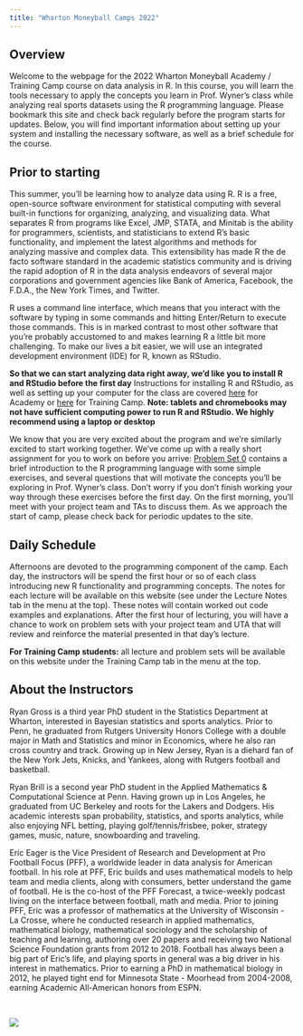 ```yaml
---
title: "Wharton Moneyball Camps 2022"
---
```


## Overview

Welcome to the webpage for the 2022 Wharton Moneyball Academy / Training Camp course on data analysis in R.
In this course, you will learn the tools necessary to apply the concepts you learn in Prof. Wyner's class while analyzing real sports datasets using the R programming language.
Please bookmark this site and check back regularly before the program starts for updates.
Below, you will find important information about setting up your system and installing the necessary software, as well as a brief schedule for the course.

## Prior to starting

This summer, you'll be learning how to analyze data using R.
R is a free, open-source software environment for statistical computing with several built-in functions for organizing, analyzing, and visualizing data. 
What separates R from programs like Excel, JMP, STATA, and Minitab is the ability for programmers, scientists, and statisticians to extend R's basic functionality, and implement the latest algorithms and methods for analyzing massive and complex data. This extensibility has made R the de facto software standard in the academic statistics community and is driving the rapid adoption of R in the data analysis endeavors of several major corporations and government agencies like Bank of America, Facebook, the F.D.A., the New York Times, and Twitter.

R uses a command line interface, which means that you interact with the software by typing in some commands and hitting Enter/Return to execute those commands.
This is in marked contrast to most other software that you're probably accustomed to and makes learning R a little bit more challenging.
To make our lives a bit easier, we will use an integrated development environment (IDE) for R, known as RStudio.

**So that we can start analyzing data right away, we'd like you to install R and RStudio before the first day**
Instructions for installing R and RStudio, as well as setting up your computer for the class are covered [here](lecture0.html) for Academy or [here](tc_lecture0.html) for Training Camp.
**Note: tablets and chromebooks may not have sufficient computing power to run R and RStudio. We highly recommend using a laptop or desktop**




We know that you are very excited about the program and we're similarly excited to start working together.
We've come up with a really short assignment for you to work on before you arrive: [Problem Set 0](ps0.html) contains a brief introduction to the R programming language with some simple exercises, and several questions that will motivate the concepts you'll be exploring in Prof. Wyner's class. 
Don't worry if you don't finish working your way through these exercises before the first day.
On the first morning, you'll meet with your project team and TAs to discuss them. 
As we approach the start of camp, please check back for periodic updates to the site. 


## Daily Schedule

Afternoons are devoted to the programming component of the camp. Each day, the instructors will be spend the first hour or so of each class introducing new R functionality and programming concepts.
The notes for each lecture will be available on this website (see under the Lecture Notes tab in the menu at the top).
These notes will contain worked out code examples and explanations.
After the first hour of lecturing, you will have a chance to work on problem sets with your project team and UTA that will review and reinforce the material presented in that day's lecture.

**For Training Camp students:** all lecture and problem sets will be available on this 
website under the Training Camp tab in the menu at the top.


## About the Instructors

Ryan Gross is a third year PhD student in the Statistics Department at Wharton, interested in Bayesian statistics and sports analytics. Prior to Penn, he graduated from Rutgers University Honors College with a double major in Math and Statistics and minor in Economics, where he also ran cross country and track. Growing up in New Jersey, Ryan is a diehard fan of the New York Jets, Knicks, and Yankees, along with Rutgers football and basketball. 

Ryan Brill is a second year PhD student in the Applied Mathematics & Computational Science at Penn. Having grown up in Los Angeles, he graduated from UC Berkeley and roots for the Lakers and Dodgers. His academic interests span probability, statistics, and sports analytics, while also enjoying NFL betting, playing golf/tennis/frisbee, poker, strategy games, music, nature, snowboarding and traveling.

Eric Eager is the Vice President of Research and Development at Pro Football Focus (PFF), a worldwide leader in data analysis for American football. In his role at PFF, Eric builds and uses mathematical models to help team and media clients, along with consumers, better understand the game of football. He is the co-host of the PFF Forecast, a twice-weekly podcast living on the interface between football, math and media. Prior to joining PFF, Eric was a professor of mathematics at the University of Wisconsin - La Crosse, where he conducted research in applied mathematics, mathematical biology, mathematical sociology and the scholarship of teaching and learning, authoring over 20 papers and receiving two National Science Foundation grants from 2012 to 2018.  Football has always been a big part of Eric's life, and playing sports in general was a big driver in his interest in mathematics. Prior to earning a PhD in mathematical biology in 2012, he played tight end for Minnesota State - Moorhead from 2004-2008, earning Academic All-American honors from ESPN.

<br> 

![](figures/WSABI_logo.png)
